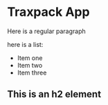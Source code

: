 # Traxpack App

Here is a regular paragraph

here is a list:

- Item one
- Item two
- Item three

## This is an h2 element
